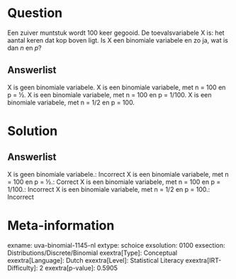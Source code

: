 Question
========

Een zuiver muntstuk wordt 100 keer gegooid. De toevalsvariabele X is:
het aantal keren dat kop boven ligt. Is X een binomiale variabele en zo
ja, wat is dan *n* en *p*?

Answerlist
----------

X is geen binomiale variabele.
X is een binomiale variabele, met n = 100 en p = ½.
X is een binomiale variabele, met n = 100 en p = 1/100.
X is een binomiale variabele, met n = 1/2 en p = 100.

Solution
========

Answerlist
----------

X is geen binomiale variabele.: Incorrect
X is een binomiale variabele, met n = 100 en p = ½.: Correct
X is een binomiale variabele, met n = 100 en p = 1/100.: Incorrect
X is een binomiale variabele, met n = 1/2 en p = 100.: Incorrect

Meta-information
================
exname: uva-binomial-1145-nl
extype: schoice
exsolution: 0100
exsection: Distributions/Discrete/Binomial 
exextra[Type]: Conceptual
exextra[Language]: Dutch
exextra[Level]: Statistical Literacy
exextra[IRT-Difficulty]: 2
exextra[p-value]: 0.5905
